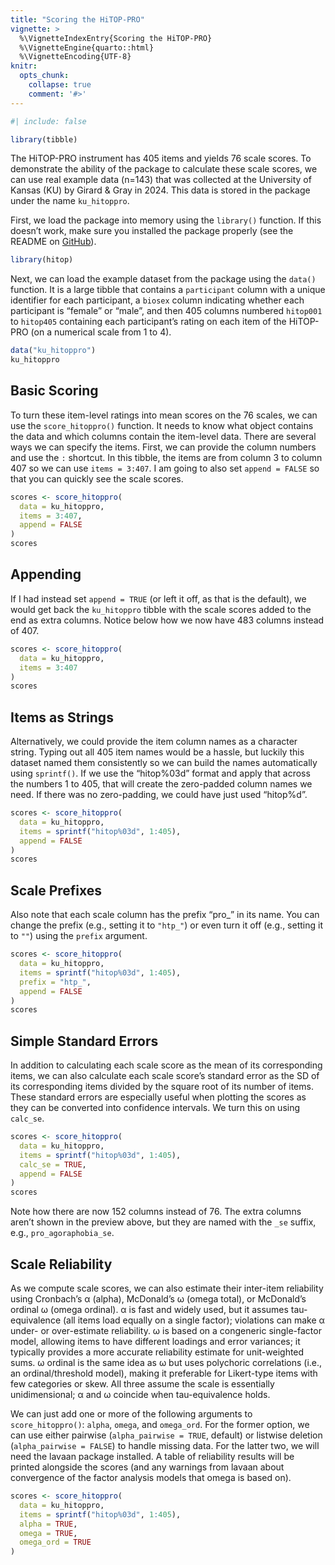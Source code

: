 ```yaml
---
title: "Scoring the HiTOP-PRO"
vignette: >
  %\VignetteIndexEntry{Scoring the HiTOP-PRO}
  %\VignetteEngine{quarto::html}
  %\VignetteEncoding{UTF-8}
knitr:
  opts_chunk:
    collapse: true
    comment: '#>'
---
```


```r
#| include: false

library(tibble)
```


The HiTOP-PRO instrument has 405 items and yields 76 scale scores. To demonstrate the ability of the package to calculate these scale scores, we can use real example data (n=143) that was collected at the University of Kansas (KU) by Girard & Gray in 2024. This data is stored in the package under the name `ku_hitoppro`.

First, we load the package into memory using the `library()` function. If this doesn't work, make sure you installed the package properly (see the README on [GitHub](https://github.com/jmgirard/hitop)).

```r
library(hitop)
```

Next, we can load the example dataset from the package using the `data()` function. It is a large tibble that contains a `participant` column with a unique identifier for each participant, a `biosex` column indicating whether each participant is "female" or "male", and then 405 columns numbered `hitop001` to `hitop405` containing each participant's rating on each item of the HiTOP-PRO (on a numerical scale from 1 to 4).

```r
data("ku_hitoppro")
ku_hitoppro
```

## Basic Scoring

To turn these item-level ratings into mean scores on the 76 scales, we can use the `score_hitoppro()` function. It needs to know what object contains the data and which columns contain the item-level data. There are several ways we can specify the items. First, we can provide the column numbers and use the `:` shortcut. In this tibble, the items are from column 3 to column 407 so we can use `items = 3:407`. I am going to also set `append = FALSE` so that you can quickly see the scale scores.

```r
scores <- score_hitoppro(
  data = ku_hitoppro,
  items = 3:407,
  append = FALSE
)
scores
```

## Appending

If I had instead set `append = TRUE` (or left it off, as that is the default), we would get back the `ku_hitoppro` tibble with the scale scores added to the end as extra columns. Notice below how we now have 483 columns instead of 407.

```r
scores <- score_hitoppro(
  data = ku_hitoppro,
  items = 3:407
)
scores
```

## Items as Strings

Alternatively, we could provide the item column names as a character string. Typing out all 405 item names would be a hassle, but luckily this dataset named them consistently so we can build the names automatically using `sprintf()`. If we use the "hitop%03d" format and apply that across the numbers 1 to 405, that will create the zero-padded column names we need. If there was no zero-padding, we could have just used "hitop%d".

```r
scores <- score_hitoppro(
  data = ku_hitoppro,
  items = sprintf("hitop%03d", 1:405),
  append = FALSE
)
scores
```

## Scale Prefixes

Also note that each scale column has the prefix "pro_" in its name. You can change the prefix (e.g., setting it to `"htp_"`) or even turn it off (e.g., setting it to `""`) using the `prefix` argument.

```r
scores <- score_hitoppro(
  data = ku_hitoppro,
  items = sprintf("hitop%03d", 1:405),
  prefix = "htp_",
  append = FALSE
)
scores
```

## Simple Standard Errors

In addition to calculating each scale score as the mean of its corresponding items, we can also calculate each scale score's standard error as the SD of its corresponding items divided by the square root of its number of items. These standard errors are especially useful when plotting the scores as they can be converted into confidence intervals. We turn this on using `calc_se`.

```r
scores <- score_hitoppro(
  data = ku_hitoppro,
  items = sprintf("hitop%03d", 1:405),
  calc_se = TRUE,
  append = FALSE
)
scores
```

Note how there are now 152 columns instead of 76. The extra columns aren't shown in the preview above, but they are named with the `_se` suffix, e.g., `pro_agoraphobia_se`.

## Scale Reliability

As we compute scale scores, we can also estimate their inter-item reliability using Cronbach's α (alpha), McDonald's ω (omega total), or McDonald's ordinal ω (omega ordinal). α is fast and widely used, but it assumes tau-equivalence (all items load equally on a single factor); violations can make α under- or over-estimate reliability. ω is based on a congeneric single-factor model, allowing items to have different loadings and error variances; it typically provides a more accurate reliability estimate for unit-weighted sums. ω ordinal is the same idea as ω but uses polychoric correlations (i.e., an ordinal/threshold model), making it preferable for Likert-type items with few categories or skew. All three assume the scale is essentially unidimensional; α and ω coincide when tau-equivalence holds.

We can just add one or more of the following arguments to `score_hitoppro()`: `alpha`, `omega`, and `omega_ord`. For the former option, we can use either pairwise (`alpha_pairwise = TRUE`, default) or listwise deletion (`alpha_pairwise = FALSE`) to handle missing data. For the latter two, we will need the lavaan package installed. A table of reliability results will be printed alongside the scores (and any warnings from lavaan about convergence of the factor analysis models that omega is based on).

```r
scores <- score_hitoppro(
  data = ku_hitoppro,
  items = sprintf("hitop%03d", 1:405),
  alpha = TRUE,
  omega = TRUE,
  omega_ord = TRUE
)
```
